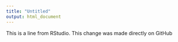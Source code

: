 ```yaml
---
title: "Untitled"
output: html_document
---
```

This is a line from RStudio.  This change was made directly on GitHub
